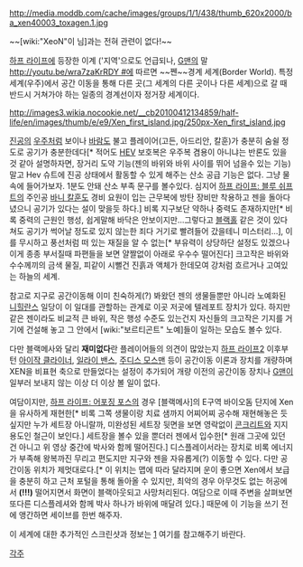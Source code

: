 http://media.moddb.com/cache/images/groups/1/1/438/thumb_620x2000/ba_xen40003_toxagen.1.jpg

~~[wiki:"XeoN"이 님]과는 전혀 관련이 없다!~~

[[하프 라이프]]에 등장한 이계 ('지역'으로도 언급되나, [[G맨]]의 말[[http://youtu.be/wra7zaKrRDY #]]에 따르면 ~~쩬~~경계 세계(Border World). 특정 세계(우주)에서 공간 이동을 통해 다른 곳(그 세계의 다른 곳이나 다른 세계)으로 갈 때 반드시 거쳐가야 하는 일종의 경계선이자 정거장 세계이다.

http://images3.wikia.nocookie.net/__cb20100412134859/half-life/en/images/thumb/e/e9/Xen_first_island.jpg/250px-Xen_first_island.jpg

[[진공]]의 [[우주]]처럼 보이나 [[바람]]도 불고 플레이어(고든, 아드리안, 칼훈)가 충분히 숨쉴 정도로 공기가 충분한데다[* 적어도 [[HEV]] 보호복은 우주복 겸용이 아니냐는 반론도 있을것 같아 설명하자면, 장거리 도약 기능(젠의 바위와 바위 사이를 뛰어 넘을수 있는 기능)말고 Hev 슈트에  진공 상태에서 활동할 수 있게 해주는 산소 공급 기능은 없다. 그냥 물속에 들어가보자. 1분도 안돼 산소 부족 문구를 볼수있다. 심지어 [[하프 라이프: 블루 쉬프트]]의 주인공 [[바니 칼훈]]도 경비 요원이 입는 근무복에 방탄 장비만 착용하고 젠을 돌아다녔으니 공기가 있다는 설이 맞을듯 하다.] 비록 지구보단 약하나 중력도 존재하지만[* 비록 중력의 근원인 행성, 쉽게말해 바닥은 안보이지만...그렇다고 [[블랙홀]] 같은 것이 있다쳐도 공기가 썩어날 정도로 있지 않는한 죄다 거기로 빨려들어 갔을테니 미스터리...], 이를 무시하고 풍선처럼 떠 있는 재질을 알 수 없는[* 부유력이 상당하단 설정도 있겠으나 이게 종종 부서질때 파편들을 보면 얄짤없이 아래로 우수수 떨어진다] 크고작은 바위와 수수께끼의 금색 물질, 피같이 시뻘건 진흙과 액체가 한데모여 강처럼 흐르거나 고여있는 하늘의 세계.

참고로 지구로 공간이동해 이미 친숙하게(?) 봐왔던 젠의 생물들뿐만 아니라 노예화된 [[니힐란스]] 일당이 이 일대를 관할하는 관계로 이곳 저곳에 텔레포트 장치가 있다. 하지만 같은 젠이라도 비교적 큰 바위, 작은 행성 수준도 있는건지 자신들의 크고작은 기지를 거기에 건설해 놓고 그 안에서 [wiki:"보르티곤트" 노예]들이 일하는 모습도 볼수 있다.

다만 블랙메사와 달리 '''재미없다'''란 플레이어들의 의견이 많았는지 [[하프 라이프2]] 이후부턴 [[아이작 클라이너]], [[일라이 밴스]], [[주디스 모스맨]] 등이 공간이동 이론과 장치를 개량하며 XEN을 비표현 축으로 만들었다는 설정이 추가되어 개량 이전의 공간이동 장치나 [[G맨]]이 일부러 보내지 않는 이상 더 이상 볼 일이 없다.

{{{#!html
<object width="480" height="385"><param name="movie" value="http://www.youtube.com/v/-DeSRHoL-L8?fs=1&amp;hl=ko_KR"></param><param name="allowFullScreen" value="true"></param><param name="allowscriptaccess" value="always"></param><embed src="http://www.youtube.com/v/-DeSRHoL-L8?fs=1&amp;hl=ko_KR" type="application/x-shockwave-flash" allowscriptaccess="always" allowfullscreen="true" width="480" height="385"></embed></object>
}}}

여담이지만, [[하프 라이프: 어포징 포스]]의 경우 [블랙메사]의 E구역 바이오돔 단지에 Xen을 유사하게 재현한[* 비록 그쪽 생물이랑 치료 샘까지 어찌어찌 공수해 재현해놓은 듯 싶지만 누가 세트장 아니랄까, 미완성된 세트장 뒷면을 보면 영락없이 [[콘크리트]]와 지지 용도인 철근이 보인다.] 세트장을 볼수 있을 뿐더러 젠에서 입수한[* 원래 그곳에 있던 건 아니고 위 영상 중간에 박사와 함께 떨어진다.] 디스플레이서라는 장치로 비록 에너지가 부족해 왕복까진 무리고 편도지만 지구와 젠을 자유롭게(?) 이동할 수 있다. 다만 공간이동 위치가 제멋대로다.[* 이 위치는 맵에 따라 달라지며 운이 좋으면 Xen에서 보급을 충분히 하고 근처 포털을 통해 돌아올 수 있지만, 최악의 경우 아무것도 없는 허공에서 '''(!!!)''' 떨어지면서 화면이 블랙아웃되고 사망처리된다. 여담으로 이때 주변을 살펴보면 또다른 디스플레셔와 함께 박사 하나가 바위에 매달려 있다.] 때문에 이 기능을 쓰기 전에 앵간하면 세이브를 한번 해주자.

이 세계에 대한 추가적인 스크린샷과 정보는 [http://half-life.wikia.com/wiki/Xen] 여기를 참고해주기 바란다.

[[각주]]
